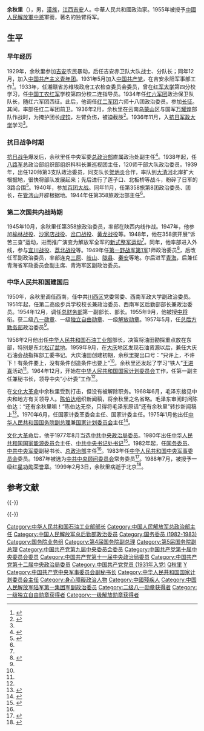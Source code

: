 {{Distinguish|余秋雨}}
{{Infobox_officeholder
|name           = 余秋里
|image name     = Yu Qiuli.jpg
|image width    = 200
|now            = {{PLA}}[[中国人民解放军中将|中將]]
|now1           = {{PLA}}[[中国人民解放军总政治部|總政治部]]主任
|now2          = {{PRC}}[[中华人民共和国国务院副总理|國務院副總理]]
|now3           = {{PRC}}[[中华人民共和国国家计划委员会|國家計劃委員會]]主任
|now4           = {{PRC}}[[中华人民共和国石油工业部|石油工業部]]部长
|now5           = {{PLA}}[[中国人民解放军总后方勤务部|總後方勤務部]]政治委员
|period         =
|period1        = 1982年9月－1987年11月
|period2       = 1975年1月－1982年5月
|period3       = 1970年6月－1980年8月
|period4       = 1958年2月－1966年
|period5       = 1957年5月－1958年2月
|sex            = 男
|different name = 
|party          = {{CPC}}
|nationality = {{PRC}}
|date of birth  = {{Birth date|1914|11|15}} 
|place of birth = {{CHN-1912}}[[江西省_(中華民國)|江西省]][[吉安县|吉安县]]
|date of death  = {{Death date and age|1999|2|3|1914|11|15}} 
|place of death = {{PRC}}[[北京市|北京市]]
|spouse         = 刘素阁
|relatives      = <!-- 親屬姓名 --> 
|children       = 
|profession     = 军人 
|religion       = [[無神論|無神論]]
|signature      = <!-- 簽名图片（只填写文件名） --> 
|sig width      = <!-- 签名图片宽度（不須加“px”） --> 
|website        = <!-- 個人網站 --> 
|educate        = [[抗日军政大学|抗日军政大学]]
|past           = <!-- 過往經歷 --> 
|work           = 《余秋里回忆录》
}}
'''余秋里'''（{{bd|1914年|11月15日|1999年|2月3日|catIdx=Y余}}），男，[[漢族|漢族]]，[[江西省|江西]][[吉安市|吉安]]人。中華人民共和國政治家。1955年被授予[[中國人民解放軍中將|中國人民解放軍中將]]軍銜，著名的独臂将军。

==生平==
=== 早年经历 ===
1929年，余秋里参加[[吉安|吉安]]农民暴动，后任吉安赤卫队大队战士、分队长；同年12月，加入[[中国共产主义青年团|中国共产主义青年团]]。1931年5月加入[[中国共产党|中国共产党]]，在吉安永阳军事部工作<ref>{{cite book|author1=刘国新，贺耀敏，刘晓|title=中华人民共和国史长编 第7卷 人物卷|date=2010年2月|publisher=天津：天津人民出版社|isbn=978-7-201-06469-7|pages=377}}</ref>。1933年，任湘赣省苏维埃政府工农检查委员会委员，曾在[[红军大学|红军大学]]第四分校学习，任[[中国工农红军|中国工农红军]]学校第四分校二连指导员。1934年任[[红六军团|红六军团]]政治保卫队队长，随红六军团西征。此后，他调任[[红二军团|红二军团]]六师十八团政治委员。参加[[长征|长征]]。其间，率部任红二军团前卫。1936年2月，余秋里在云南[[乌蒙山|乌蒙山]]区与国军[[万耀煌|万耀煌]]部队作战时，为掩护团长[[成钧|成钧]]，左臂负伤，被迫截肢<ref name="欧阳青">{{cite book |author=欧阳青 |title=大授衔：1955共和国将帅授衔档案|year=2011|publisher=长城出版社 |location=北京|pages=895|isbn=978-7-5483-0058-8}}</ref>。1936年11月，入[[抗日军政大学|抗日军政大学]]学习<ref name="gjjl"/>。

=== 抗日战争时期 ===
[[抗日战争|抗日战争]]爆发后，余秋里任中央军委[[总政治部|总政治部]]直属政治处副主任<ref>{{cite book|title=中国工人阶级大百科|author=汝信|year=1992|publisher=中国国际广播出版社|pages=1076}}</ref>。1938年起，任[[八路军|八路军]]总政治部组织部组织科科长兼巡视团主任，120师干部大队政治委员。1939年，出任120师第3支队政治委员，同支队长[[贺炳炎|贺炳炎]]合作，率队到[[大清河|大清河]]北岸扩大根据地，很快将部队发展起来；先后进行了莲子口、北板桥等战斗，粉碎了日军的3路合围<ref name="lsmx">{{cite web|url=http://news.takungpao.com/paper/q/2015/0512/2996529.html?pc|title=《余秋里传》揭歷史秘辛|publisher=大公网|author=马浩亮|accessdate=2015-07-07|date=2015-05-12|archive-date=2020-11-27|archive-url=https://web.archive.org/web/20201127203240/http://news.takungpao.com/paper/q/2015/0512/2996529.html?pc|dead-url=no}}</ref>。1940年，参加[[百团大战|百团大战]]。同年11月，任第358旅第8团政治委员、团长，在[[管涔山|管涔山]]开辟根据地。1944年任第358旅政治部主任<ref name="gjjl"/>。

=== 第二次国共内战時期 ===
1945年10月，余秋里任第358旅政治委员，率部在陕西内线作战。1947年，他参加[[榆林战役|榆林战役]]、[[沙家店战役|沙家店战役]]、[[岔口战役|岔口战役]]、[[黄龙战役|黄龙战役]]等。1948年，他在358旅开展“诉苦三查”运动，进而推广演变为解放军全军的[[新式整军运动|新式整军运动]]<ref name="hyyql"/>。同年，他率部进入外线，参与[[宜川战役|宜川战役]]、[[荔北战役|荔北战役]]等。1949年任[[第一野战军|第一野战军]][[中国人民解放军第1集团军|第1军]]1师政治委员<ref>{{cite book |author1=张明金|author2=赵功德|title=中国人民解放军历史上的70个军|year=2006 |publisher=解放军文艺出版社|location=北京|pages=128|isbn=978-7-5033-1940-2}}</ref>，后改任军副政治委员，率部连克[[三原|三原]]、[[岐山|岐山]]、[[陇县|陇县]]、[[秦安|秦安]]等地。尔后进军[[青海|青海]]，后兼任青海省军政委员会副主席、青海军区副政治委员。

=== 中华人民共和国建国后 ===
1950年，余秋里调任西南，任中共[[川西行政区|川西区]]党委常委、西南军政大学副政治委员。1951年起，任第二高级步兵学校校长兼政治委员、西南军区后勤部部长兼政治委员。1954年12月，调任[[总财务部|总财务部]]第一副部长、部长。1955年9月，他被授[[中国人民解放军中将|中将]]衔。获二级[[八一勋章_(1955年)|八一勋章]]、一级[[独立自由勋章|独立自由勋章]]、一级[[解放勋章|解放勋章]]。1957年5月，任[[总后方勤务部|总后方勤务部]]政治委员<ref name="gjjl"/>。

1958年2月他出任[[中华人民共和国石油工业部|中华人民共和国石油工业部]]部长，决策将油田勘探重点放在东部，特别是东北[[松辽盆地|松辽盆地]]。1959年9月，在[[大庆|大庆]]地区发现石油资源以后，兼任大庆石油会战指挥部工委书记。大庆油田创建初期，余秋里提出口号：“只许上，不许下！有条件要上，没有条件创造条件也要上”<ref name="lsmx"/>。余秋里还发起了学习“铁人”[[王进喜|王进喜]]活动<ref name="lsmx"/>。1964年12月，开始在[[中华人民共和国国家计划委员会|中华人民共和国国家计划委员会]]工作，任第一副主任兼秘书长，领导中央“小计委”工作<ref name="gjjl"/>。

在[[文化大革命|文化大革命]]中余秋里受到打击，但没有被解除职务。1968年6月，毛泽东接见中央和地方有关领导人。[[陈伯达|陈伯达]]组织新闻稿，将余秋里之名省略。毛泽东审阅时问陈伯达：“还有余秋里嘛！”陈伯达无奈，只得将毛泽东原话“还有余秋里”转抄新闻稿上<ref name="hyyql">{{cite journal|journal=同舟共进|year=2011|issue=9|author=吴东峰|title=“还有余秋里”同志|url=http://news.ifeng.com/history/zhongguoxiandaishi/detail_2012_01/14/11975453_0.shtml|access-date=2015-08-26|archive-date=2020-06-04|archive-url=https://web.archive.org/web/20200604180204/http://news.ifeng.com/history/zhongguoxiandaishi/detail_2012_01/14/11975453_0.shtml|dead-url=no}}</ref>。1970年6月，任国家计委革委会主任、国家计委主任。1975年1月他出任[[中华人民共和国国务院副总理|中华人民共和国国务院副总理]]兼[[中华人民共和国国家计划委员会|国家计划委员会]]主任<ref>{{cite book|author=王年一|title=大动乱的年代|year=2009|location=北京|publisher=人民出版社|page=379|isbn=978-7-01-007863-2}}</ref>。

[[文化大革命|文化大革命]]后，他于1977年8月当选[[中共中央政治局委员|中共中央政治局委员]]。1980年出任[[中华人民共和国|中华人民共和国]][[国家能源委员会|国家能源委员会]]主任、[[中共中央书记处书记|中共中央书记处书记]]<ref>{{cite web|url=http://www.qstheory.cn/tbzt/wzqh/qhyl/201010/t20101021_53234.htm|title=十一届五中全会：重新设立中央书记处|date=2010-10-21|accessdate=2015-03-18|publisher=求是理论网|archive-url=https://web.archive.org/web/20150402115936/http://www.qstheory.cn/tbzt/wzqh/qhyl/201010/t20101021_53234.htm|archive-date=2015-04-02|dead-url=yes}}</ref>。1982年起，任[[国务委员|国务委员]]、[[中共中央军委|中共中央军委]]副秘书长、[[总政治部|总政治部]]主任<ref name="lsmx"/>。1983年任[[中华人民共和国中央军事委员会|中华人民共和国中央军事委员会]]委员。1987年被选为[[中共中央顾问委员会|中共中央顾问委员会]]常务委员<ref>{{cite book|title=改革开放20年时事概览|author=陈书全主编；半月谈杂志社编写|pages=445|location=天津|publisher=天津教育出版社|year=1998|isbn=7-5309-2871-6}}</ref>。1988年7月，被授予一级[[红星功勋荣誉章|红星功勋荣誉章]]。1999年2月3日，余秋里病逝于北京<ref name="gjjl">{{cite book|author=中国人民解放军《中国人民解放军高级将领传》编审委员会，中国中共党史人物研究会《中国人民解放军高级将领传》编撰委员会编|title=中国人民解放军高级将领传 第24卷|location=北京|publisher=解放军出版社|year=2013|pages=241-322|isbn=978-7-5065-6608-7}}</ref>。

==参考文献==
{{Reflist}}


{{-}}
{{start box}}
{{s-mil|pla}}
{{s-before|[[韋國清|韋國清]]}}
{{s-title|[[中國人民解放軍總政治部|中國人民解放軍總政治部]]主任|1982年9月—1987年11月}}
{{s-after|[[楊白冰|楊白冰]]}}
{{s-before|[[黄克诚|黄克诚]]}}
{{s-title|[[中国人民解放军总后方勤务部|中国人民解放军总后方勤务部]][[政治委员|政治委员]]|1957年5月—1958年3月}}
{{s-after|[[李聚奎|李聚奎]]}}
{{s-gov|prc}}
{{s-before|[[李富春|李富春]]}}
{{s-title|[[中华人民共和国国家计划委员会|中华人民共和国国家计划委员会]]主任|1970年6月—1980年3月}}  
{{s-after|[[姚依林|姚依林]]}}
{{s-before|[[李聚奎|李聚奎]]}}
{{s-title|[[中华人民共和国石油工业部|中华人民共和国石油工业部]]部长|1958年2月—1965年2月}}  
{{s-after|[[欧阳毅|欧阳毅]]|军管会主任}}
{{end box}}

{{-}}
{{中共中央政治局/11}}
{{中共中央政治局/12.1}}
{{中共中央政治局/12.5}}
{{中共中央书记处}}
{{中央军委/12}}
{{中共中央顾问委员会常务委员会}}
{{第2届国务院|部门首长}}
{{第4届国务院|副总理|部门首长}}
{{第5届国务院|副总理|部门首长}}
{{Chairman of NDRC}}
{{中國人民解放軍總政治部主任}}
{{中国人民解放军总后勤部政治委员}}
{{中國人民解放軍開國中將}}

{{DEFAULTSORT:Yu}}
[[Category:中华人民共和国石油工业部部长|Category:中华人民共和国石油工业部部长]]
[[Category:中国人民解放军总政治部主任|Category:中国人民解放军总政治部主任]]
[[Category:中国人民解放军总后勤部政治委员|Category:中国人民解放军总后勤部政治委员]]
[[Category:国务委员_(1982-1983)|Category:国务委员 (1982-1983)]]
[[Category:国务院业务组|Category:国务院业务组]]
[[Category:第4届国务院副总理|Category:第4届国务院副总理]]
[[Category:第5届国务院副总理|Category:第5届国务院副总理]]
[[Category:中国共产党第九届中央委员会委员|Category:中国共产党第九届中央委员会委员]]
[[Category:中国共产党第十届中央委员会委员|Category:中国共产党第十届中央委员会委员]]
[[Category:中国共产党第十一届中央政治局委员|Category:中国共产党第十一届中央政治局委员]]
[[Category:中国共产党第十二届中央政治局委员|Category:中国共产党第十二届中央政治局委员]]
[[Category:中国共产党党员_(1931年入党)|Category:中国共产党党员 (1931年入党)]]
[[Category:余姓|Q秋里]]
[[Category:吉安人|Y]]
[[Category:中国共产党中央军事委员会副秘书长|Category:中国共产党中央军事委员会副秘书长]]
[[Category:中华人民共和国国家计划委员会主任|Category:中华人民共和国国家计划委员会主任]]
[[Category:身心障礙政治人物|Category:身心障礙政治人物]]
[[Category:中國殘疾人|Category:中國殘疾人]]
[[Category:中国人民解放军陆军第一集团军副政治委员|Category:中国人民解放军陆军第一集团军副政治委员]]
[[Category:二级八一勋章获得者|Category:二级八一勋章获得者]]
[[Category:一级独立自由勋章获得者|Category:一级独立自由勋章获得者]]
[[Category:一级解放勋章获得者|Category:一级解放勋章获得者]]